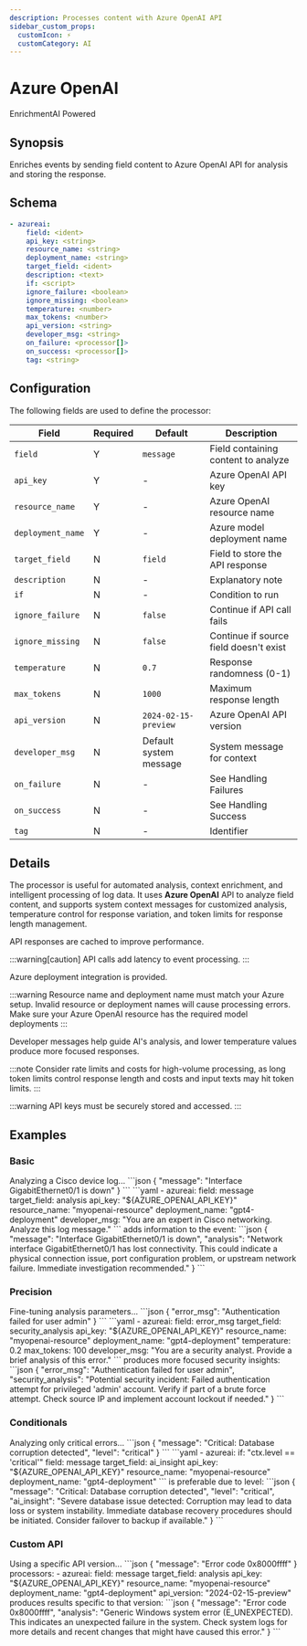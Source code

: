 ```yaml
---
description: Processes content with Azure OpenAI API
sidebar_custom_props: 
  customIcon: ⚡
  customCategory: AI
---
```


# Azure OpenAI

<span className="theme-doc-version-badge badge badge--primary">Enrichment</span><span className="theme-doc-version-badge badge badge--secondary">AI Powered</span>

## Synopsis

Enriches events by sending field content to Azure OpenAI API for analysis and storing the response.

## Schema

```yaml {2-5}
- azureai:
    field: <ident>
    api_key: <string>
    resource_name: <string>
    deployment_name: <string>
    target_field: <ident>
    description: <text>
    if: <script>
    ignore_failure: <boolean>
    ignore_missing: <boolean>
    temperature: <number>
    max_tokens: <number>
    api_version: <string>
    developer_msg: <string>
    on_failure: <processor[]>
    on_success: <processor[]>
    tag: <string>
```

## Configuration

The following fields are used to define the processor:

|Field|Required|Default|Description|
|---|---|---|---|
|`field`|Y|`message`|Field containing content to analyze|
|`api_key`|Y|-|Azure OpenAI API key|
|`resource_name`|Y|-|Azure OpenAI resource name|
|`deployment_name`|Y|-|Azure model deployment name|
|`target_field`|N|`field`|Field to store the API response|
|`description`|N|-|Explanatory note|
|`if`|N|-|Condition to run|
|`ignore_failure`|N|`false`|Continue if API call fails|
|`ignore_missing`|N|`false`|Continue if source field doesn't exist|
|`temperature`|N|`0.7`|Response randomness (0-1)|
|`max_tokens`|N|`1000`|Maximum response length|
|`api_version`|N|`2024-02-15-preview`|Azure OpenAI API version|
|`developer_msg`|N|Default system message|System message for context|
|`on_failure`|N|-|See <Topic id="handling-failures">Handling Failures</Topic>|
|`on_success`|N|-|See <Topic id="handling-success">Handling Success</Topic>|
|`tag`|N|-|Identifier|

## Details

The processor is useful for automated analysis, context enrichment, and intelligent processing of log data. It uses **Azure OpenAI** API to analyze field content, and supports system context messages for customized analysis, temperature control for response variation, and token limits for response length management.

API responses are cached to improve performance.

:::warning[caution]
API calls add latency to event processing.
:::

Azure deployment integration is provided.

:::warning
Resource name and deployment name must match your Azure setup. Invalid resource or deployment names will cause processing errors. Make sure your Azure OpenAI resource has the required model deployments
:::

Developer messages help guide AI's analysis, and lower temperature values produce more focused responses. 

:::note
Consider rate limits and costs for high-volume processing, as long token limits control response length and costs and input texts may hit token limits.
:::

:::warning
API keys must be securely stored and accessed.
:::

## Examples

### Basic

<ExampleGrid>
  <CommentCol>
    Analyzing a Cisco device log...
  </CommentCol>
  <CodeCol>
    ```json
    {
      "message": "Interface GigabitEthernet0/1 is down"
    }
    ```
    ```yaml
    - azureai:
        field: message
        target_field: analysis
        api_key: "${AZURE_OPENAI_API_KEY}"
        resource_name: "myopenai-resource"
        deployment_name: "gpt4-deployment"
        developer_msg: "You are an expert in Cisco networking. Analyze this log message."
    ```
  </CodeCol>
  <CommentCol>
    adds information to the event:
  </CommentCol>
  <CodeCol>
    ```json
    {
      "message": "Interface GigabitEthernet0/1 is down",
      "analysis": "Network interface GigabitEthernet0/1 has lost connectivity. This could indicate a physical connection issue, port configuration problem, or upstream network failure. Immediate investigation recommended."
    }
    ```
  </CodeCol>
</ExampleGrid>

### Precision

<ExampleGrid>
  <CommentCol>
    Fine-tuning analysis parameters...
  </CommentCol>
  <CodeCol>
    ```json
    {
      "error_msg": "Authentication failed for user admin"
    }
    ```
    ```yaml
    - azureai:
        field: error_msg
        target_field: security_analysis
        api_key: "${AZURE_OPENAI_API_KEY}"
        resource_name: "myopenai-resource"
        deployment_name: "gpt4-deployment"
        temperature: 0.2
        max_tokens: 100
        developer_msg: "You are a security analyst. Provide a brief analysis of this error."
    ```
  </CodeCol>
  <CommentCol>
    produces more focused security insights:
  </CommentCol>
  <CodeCol>
    ```json
    {
      "error_msg": "Authentication failed for user admin",
      "security_analysis": "Potential security incident: Failed authentication attempt for privileged 'admin' account. Verify if part of a brute force attempt. Check source IP and implement account lockout if needed."
    }
    ```
  </CodeCol>
</ExampleGrid>

### Conditionals

<ExampleGrid>
  <CommentCol>
    Analyzing only critical errors...
  </CommentCol>
  <CodeCol>
    ```json
    {
      "message": "Critical: Database corruption detected",
      "level": "critical"
    }
    ```
    ```yaml
    - azureai:
        if: "ctx.level == 'critical'"
        field: message
        target_field: ai_insight
        api_key: "${AZURE_OPENAI_API_KEY}"
        resource_name: "myopenai-resource"
        deployment_name: "gpt4-deployment"
    ```
  </CodeCol>
  <CommentCol>
    is preferable due to level:
  </CommentCol>
  <CodeCol>
    ```json
    {
      "message": "Critical: Database corruption detected",
      "level": "critical",
      "ai_insight": "Severe database issue detected: Corruption may lead to data loss or system instability. Immediate database recovery procedures should be initiated. Consider failover to backup if available."
    }
    ```
  </CodeCol>
</ExampleGrid>

### Custom API

<ExampleGrid>
  <CommentCol>
    Using a specific API version...
  </CommentCol>
  <CodeCol>
    ```json
    {
      "message": "Error code 0x8000ffff"
    }
    processors:
      - azureai:
          field: message
          target_field: analysis
          api_key: "${AZURE_OPENAI_API_KEY}"
          resource_name: "myopenai-resource"
          deployment_name: "gpt4-deployment"
          api_version: "2024-02-15-preview"  <CommentCol>
    produces results specific to that version:
  </CommentCol>
  <CodeCol>
    ```json
    {
      "message": "Error code 0x8000ffff",
      "analysis": "Generic Windows system error (E_UNEXPECTED). This indicates an unexpected failure in the system. Check system logs for more details and recent changes that might have caused this error."
    }
    ```
  </CodeCol>
</ExampleGrid>
